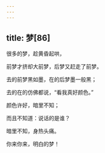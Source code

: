 ```yaml
---
---
---
```

title: 梦[86]
---




很多的梦，趁黄昏起哄，

前梦才挤却大前梦，后梦又赶走了前梦。

去的前梦黑如墨，在的后梦墨一般黑；

去的在的仿佛都说，“看我真好颜色。”

颜色许好，暗里不知；

而且不知道：说话的是谁？





暗里不知，身热头痛。

你来你来，明白的梦！
